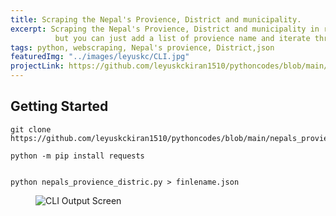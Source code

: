 ```yaml
---
title: Scraping the Nepal's Provience, District and municipality.
excerpt: Scraping the Nepal's Provience, District and municipality in returing json data back. I haven't named the province names 
          but you can just add a list of provience name and iterate through it just some lines to be added by you😊.
tags: python, webscraping, Nepal's provience, District,json
featuredImg: "../images/leyuskc/CLI.jpg"
projectLink: https://github.com/leyuskckiran1510/pythoncodes/blob/main/nepals_provience_distric.py
---
```


## Getting Started

```
git clone https://github.com/leyuskckiran1510/pythoncodes/blob/main/nepals_provience_distric.py

python -m pip install requests 


python nepals_provience_distric.py > finlename.json

```

<figure>
  <img
    src="../images/leyuskc/CLI.jpg"
    title="Running Example"
    alt="CLI Output Screen"
    height={630}
    width={1200}
  />
</figure>
